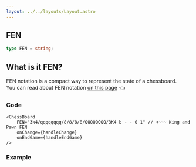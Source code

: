 ```yaml
---
layout: ../../layouts/Layout.astro
---
```



## FEN

```ts
type FEN = string;
```


## What is it FEN?
FEN notation is a compact way to represent the state of a chessboard. <br/>
You can read about FEN notation [on this page](https://en.wikipedia.org/wiki/Forsyth%E2%80%93Edwards_Notation) 👈

### Code
```tsx
<ChessBoard 
    FEN="3k4/qqqqqqqq/8/8/8/8/QQQQQQQQ/3K4 b - - 0 1" // <~~~ King and Pawn FEN
    onChange={handleChange}
    onEndGame={handleEndGame}
/>
```
### Example
<div class="component-preview">
    <ChessBoardClonsFEN client:load />
</div>

